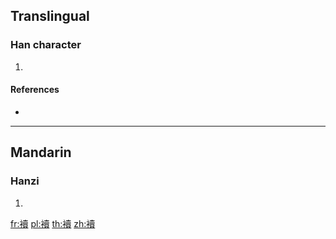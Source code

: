 {{character info/new}}
==Translingual==

===Han character===
{{Han char|rn=145|rad=衣|as=15|sn=21|four=34286|canj=LGWC}}

# {{defn|Han|sort=衣15}}

====References====
* {{Han ref|kx=1126.380|dkj=34692|dj=1593.370|hdz=53120.130|uh=8969|ud=35177|bh=F649|bd=63049}}

----

==Mandarin==

===Hanzi===
{{cmn-hanzi|pin=[[shǔ]] ([[shu3]])|wg=shu<sup>3</sup>}}

# {{defn|lang=cmn|sort=衣15}}

[[fr:襩]]
[[pl:襩]]
[[th:襩]]
[[zh:襩]]